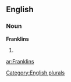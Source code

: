
==English==

===Noun===
'''Franklins'''

# {{plural of|[[Franklin]]}}

[[Category:English plurals]]

[[ar:Franklins]]